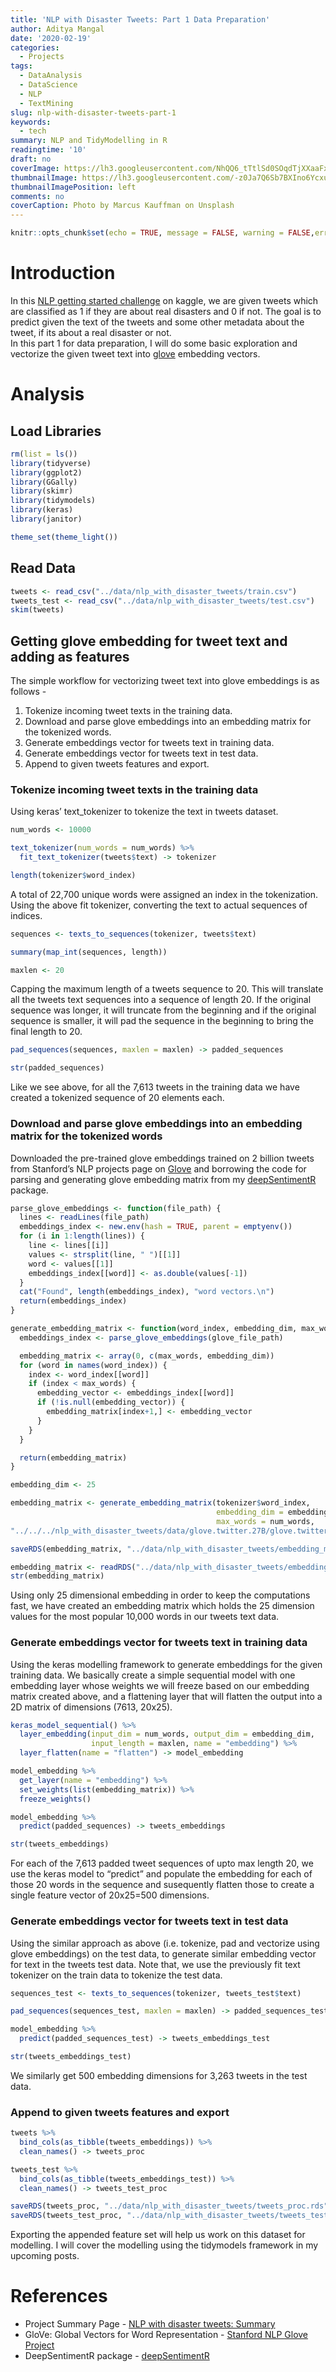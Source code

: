 ```yaml
---
title: 'NLP with Disaster Tweets: Part 1 Data Preparation'
author: Aditya Mangal
date: '2020-02-19'
categories:
  - Projects
tags:
  - DataAnalysis
  - DataScience
  - NLP
  - TextMining
slug: nlp-with-disaster-tweets-part-1
keywords:
  - tech
summary: NLP and TidyModelling in R
readingtime: '10'
draft: no
coverImage: https://lh3.googleusercontent.com/NhQQ6_tTtlSd0SOqdTjXXaaFxEC186pYF68dyx8BJcdeqWUns0kas6nKS7jNUjTorlWCOvYDSXvgTbJSMgHLvc-ViHQkvKe_cGiU4gMP92vb1QSO98BlROygzqVBRO_2pnbPPS3coQVCdbAGJP3PQi0J4hExUkwsxCyPZ7RSOu9kOsIFJ7i7Pi68Ewg8yzEUw7zSb5JyYoDRkunuYedzzrPvS1Z2LWx-T-bVnkedbv72e3fjIfHHpwDf2LM4Tz_orR0lSjyrLt29k8YP2vbGoqRJhOurgj8UxWRC8J1BmDZxaG4fMzF5VfY2QToUTEFUryIzihBzb82z9IBQB7KiBuoKZBvrM03uHBwi_ePO7lt138P5DSufFH3xANhUrY8UPbMIcEKOKaxNXGUhdZG1EDykY6KW5ufjuAgEFoOKUSVp_kHyHmk_qJonukh5zRL07tUhRyXwYNXoP1ixHX-bN8K4yLLobU-Q2kAlrXD89OzMySyD6sm8gu6LcrzwthgEWLwTgRgcpvx0hPncV477w6mZnu1yd8xi8EAE3IVVhWAlQF2oUphPtcWjOBfK-aIocc62MSEFfCPb6DLSBpCWCkFFxydl0KSrbvboXBVX-AM7eVyAnFV3SfSfdQMxtKuLtWbAINTcPhoN05LhQxiOOJtc4KCJFbUOWO29U-rjrunXEbRXPhki1DUCy_KX5phRnwO3hniDAwqubCEZkKU3s6T0yCVT4WARB7E5RcmoVPdLWSRK=w2372-h1832-no
thumbnailImage: https://lh3.googleusercontent.com/-z0Ja7Q6Sb7BXIno6Ycxun1BRzcJ_en9A9EulOKiXX8QAAx_UWYtH8y04Vqu9-YZF9G1zROwyLXxH77yvOKGqlfcCJPpC5S6_0wAEVc7mNLOCq0bmj2r0iE20NP0P_2jvxfZ3TtHAQHvagPsTbe7lbVxhy3-6yEdsAMn4idYDkIbxtgMj5Elo9SeO991NyEDNyj6a31SVlt1U22HnrFhmJMtYvilT30ZCXq3zaC5y7PKMjb1bA605bTRhc0AiDPCUtD8u2AjyrJ0CwaDQ7dzvW-UpeGx-BoJZvveJIPITw7HiofhcCcYoM69W0CDCwDf106GgH8KDRvlnOdlc9AHgqKdwJ38E1Pbxu9enMofV6WsIdx9-a-P0V8UVltiEKu-Iqq0pfnvEVznP3sQlQw6WV1jG2tWrs78xXM4U4Bu2SqOAjQc8rVJaTVh5uOJfon8zxSJ1opZSnzif364UXlZJpsXxouufy6TDEDUxe5c-jI8wEWPNLEy2JeFwjP9FXxm3EnSbRvIUnjtALh2T-ma0Xyd8d7EJQrsE2vziIAK-ZVY6A6qnv9bptefReAq9p5jmBRABp7wFm8NSuPIXdyYneDch1M4V1SSjf4oz7oaP_AuHMuaAKViG65uuw6QoLCNoDsR4Ifq8g4ADUZxp0naty2ElqCkS0Lj3vND0ZcuUMaMUiqUygAcmmInaZMaCqQa-KWRDwgvxL-NCgV1UzXtE81F8nxhcFW481Bjt7fSDQWz8LNm=w750-h579-no
thumbnailImagePosition: left
comments: no
coverCaption: Photo by Marcus Kauffman on Unsplash
---
```


```r
knitr::opts_chunk$set(echo = TRUE, message = FALSE, warning = FALSE,error = FALSE)
```

# Introduction

In this [NLP getting started challenge](https://www.kaggle.com/c/nlp-getting-started){target="_blank"} on kaggle, we are given tweets which are classified as 1 if they are about real disasters and 0 if not. The goal is to predict given the text of the tweets and some other metadata about the tweet, if its about a real disaster or not.   
In this part 1 for data preparation, I will do some basic exploration and vectorize the given tweet text into [glove](https://nlp.stanford.edu/projects/glove/){target="_blank"} embedding vectors. 

# Analysis

## Load Libraries

```r
rm(list = ls())
library(tidyverse)
library(ggplot2)
library(GGally)
library(skimr)
library(tidymodels)
library(keras)
library(janitor)

theme_set(theme_light())
```

## Read Data

```r
tweets <- read_csv("../data/nlp_with_disaster_tweets/train.csv")
tweets_test <- read_csv("../data/nlp_with_disaster_tweets/test.csv")
skim(tweets)
```


## Getting glove embedding for tweet text and adding as features

The simple workflow for vectorizing tweet text into glove embeddings is as follows -     
 
 1. Tokenize incoming tweet texts in the training data.  
 2. Download and parse glove embeddings into an embedding matrix for the tokenized words.  
 3. Generate embeddings vector for tweets text in training data.  
 4. Generate embeddings vector for tweets text in test data.   
 5. Append to given tweets features and export.  

### Tokenize incoming tweet texts in the training data

Using keras' text_tokenizer to tokenize the text in tweets dataset. 

```r
num_words <- 10000

text_tokenizer(num_words = num_words) %>% 
  fit_text_tokenizer(tweets$text) -> tokenizer

length(tokenizer$word_index)
```

A total of 22,700 unique words were assigned an index in the tokenization.   
Using the above fit tokenizer, converting the text to actual sequences of indices.

```r
sequences <- texts_to_sequences(tokenizer, tweets$text)

summary(map_int(sequences, length))

maxlen <- 20
```

Capping the maximum length of a tweets sequence to 20. This will translate all the tweets text sequences into a sequence of length 20. If the original sequence was longer, it will truncate from the beginning and if the original sequence is smaller, it will pad the sequence in the beginning to bring the final length to 20. 

```r
pad_sequences(sequences, maxlen = maxlen) -> padded_sequences

str(padded_sequences)
```

Like we see above, for all the 7,613 tweets in the training data we have created a tokenized sequence of 20 elements each. 

### Download and parse glove embeddings into an embedding matrix for the tokenized words

Downloaded the pre-trained glove embeddings trained on 2 billion tweets from Stanford's NLP projects page on [Glove](https://nlp.stanford.edu/projects/glove/) and borrowing the code for parsing and generating glove embedding matrix from my [deepSentimentR](https://adityamangal410.github.io/deepSentimentR/reference/index.html) package.

```r
parse_glove_embeddings <- function(file_path) {
  lines <- readLines(file_path)
  embeddings_index <- new.env(hash = TRUE, parent = emptyenv())
  for (i in 1:length(lines)) {
    line <- lines[[i]]
    values <- strsplit(line, " ")[[1]]
    word <- values[[1]]
    embeddings_index[[word]] <- as.double(values[-1])
  }
  cat("Found", length(embeddings_index), "word vectors.\n")
  return(embeddings_index)
}

generate_embedding_matrix <- function(word_index, embedding_dim, max_words, glove_file_path) {
  embeddings_index <- parse_glove_embeddings(glove_file_path)

  embedding_matrix <- array(0, c(max_words, embedding_dim))
  for (word in names(word_index)) {
    index <- word_index[[word]]
    if (index < max_words) {
      embedding_vector <- embeddings_index[[word]]
      if (!is.null(embedding_vector)) {
        embedding_matrix[index+1,] <- embedding_vector
      }
    }
  }

  return(embedding_matrix)
}
```

```r
embedding_dim <- 25
```

```r
embedding_matrix <- generate_embedding_matrix(tokenizer$word_index, 
                                              embedding_dim = embedding_dim, 
                                              max_words = num_words,
"../../../nlp_with_disaster_tweets/data/glove.twitter.27B/glove.twitter.27B.25d.txt")

saveRDS(embedding_matrix, "../data/nlp_with_disaster_tweets/embedding_matrix_25d.rds")
```

```r
embedding_matrix <- readRDS("../data/nlp_with_disaster_tweets/embedding_matrix_25d.rds")
str(embedding_matrix)
```

Using only 25 dimensional embedding in order to keep the computations fast, we have created an embedding matrix which holds the 25 dimension values for the most popular 10,000 words in our tweets text data. 

### Generate embeddings vector for tweets text in training data

Using the keras modelling framework to generate embeddings for the given training data. We basically create a simple sequential model with one embedding layer whose weights we will freeze based on our embedding matrix created above, and a flattening layer that will flatten the output into a 2D matrix of dimensions (7613, 20x25).

```r
keras_model_sequential() %>% 
  layer_embedding(input_dim = num_words, output_dim = embedding_dim, 
                  input_length = maxlen, name = "embedding") %>% 
  layer_flatten(name = "flatten") -> model_embedding

model_embedding %>% 
  get_layer(name = "embedding") %>% 
  set_weights(list(embedding_matrix)) %>% 
  freeze_weights()

model_embedding %>% 
  predict(padded_sequences) -> tweets_embeddings

str(tweets_embeddings)
```

For each of the 7,613 padded tweet sequences of upto max length 20, we use the keras model to "predict" and populate the embedding for each of those 20 words in the sequence and susequently flatten those to create a single feature vector of 20x25=500 dimensions.

### Generate embeddings vector for tweets text in test data

Using the similar approach as above (i.e. tokenize, pad and vectorize using glove embeddings) on the test data, to generate similar embedding vector for text in the tweets test data. Note that, we use the previously fit text tokenizer on the train data to tokenize the test data.

```r
sequences_test <- texts_to_sequences(tokenizer, tweets_test$text)
```


```r
pad_sequences(sequences_test, maxlen = maxlen) -> padded_sequences_test

model_embedding %>% 
  predict(padded_sequences_test) -> tweets_embeddings_test

str(tweets_embeddings_test)
```

We similarly get 500 embedding dimensions for 3,263 tweets in the test data. 

### Append to given tweets features and export

```r
tweets %>% 
  bind_cols(as_tibble(tweets_embeddings)) %>% 
  clean_names() -> tweets_proc

tweets_test %>% 
  bind_cols(as_tibble(tweets_embeddings_test)) %>% 
  clean_names() -> tweets_test_proc
```

```r
saveRDS(tweets_proc, "../data/nlp_with_disaster_tweets/tweets_proc.rds")
saveRDS(tweets_test_proc, "../data/nlp_with_disaster_tweets/tweets_test_proc.rds")
```

Exporting the appended feature set will help us work on this dataset for modelling. I will cover the modelling using the tidymodels framework in my upcoming posts. 

# References

 - Project Summary Page - [NLP with disaster tweets: Summary](/2020/02/nlp-with-disaster-tweets/){target="_blank"}
 - GloVe: Global Vectors for Word Representation - [Stanford NLP Glove Project](https://nlp.stanford.edu/projects/glove/){target="_blank"}
 - DeepSentimentR package - [deepSentimentR](https://adityamangal410.github.io/deepSentimentR/index.html){target="_blank"}
 
 
